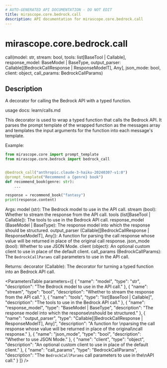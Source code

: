 ```yaml
---
# AUTO-GENERATED API DOCUMENTATION - DO NOT EDIT
title: mirascope.core.bedrock.call
description: API documentation for mirascope.core.bedrock.call
---
```


# mirascope.core.bedrock.call

<ApiType type="Alias" />

<ApiSignature>
call(model: str, stream: bool, tools: list[BaseTool | Callable], response_model: BaseModel | BaseType, output_parser: Callable[[BedrockCallResponse | ResponseModelT], Any], json_mode: bool, client: object, call_params: BedrockCallParams)
</ApiSignature>

## Description

A decorator for calling the Bedrock API with a typed function.

usage docs: learn/calls.md

This decorator is used to wrap a typed function that calls the Bedrock API. It parses
the prompt template of the wrapped function as the messages array and templates the input
arguments for the function into each message's template.

Example:

```python
from mirascope.core import prompt_template
from mirascope.core.bedrock import bedrock_call


@bedrock_call("anthropic.claude-3-haiku-20240307-v1:0")
@prompt_template("Recommend a {genre} book")
def recommend_book(genre: str):
    ...

response = recommend_book("fantasy")
print(response.content)
```

Args:
    model (str): The Bedrock model to use in the API call.
    stream (bool): Whether to stream the response from the API call.
    tools (list[BaseTool | Callable]): The tools to use in the Bedrock API call.
    response_model (BaseModel | BaseType): The response model into which the response
        should be structured.
    output_parser (Callable[[BedrockCallResponse | ResponseModelT], Any]): A function for 
        parsing the call response whose value will be returned in place of the original
        call response.
    json_mode (bool): Whether to use JSON Mode.
    client (object): An optional custom client to use in place of the default client.
    call_params (BedrockCallParams): The `BedrockCallParams` call parameters to use in the
        API call.

Returns:
    decorator (Callable): The decorator for turning a typed function into an Bedrock API
        call.

<ParametersTable
  parameters={[
  {
    "name": "model",
    "type": "str",
    "description": "The Bedrock model to use in the API call."
  },
  {
    "name": "stream",
    "type": "bool",
    "description": "Whether to stream the response from the API call."
  },
  {
    "name": "tools",
    "type": "list[BaseTool | Callable]",
    "description": "The tools to use in the Bedrock API call."
  },
  {
    "name": "response_model",
    "type": "BaseModel | BaseType",
    "description": "The response model into which the response\nshould be structured."
  },
  {
    "name": "output_parser",
    "type": "Callable[[BedrockCallResponse | ResponseModelT], Any]",
    "description": "A function for \nparsing the call response whose value will be returned in place of the original\ncall response."
  },
  {
    "name": "json_mode",
    "type": "bool",
    "description": "Whether to use JSON Mode."
  },
  {
    "name": "client",
    "type": "object",
    "description": "An optional custom client to use in place of the default client."
  },
  {
    "name": "call_params",
    "type": "BedrockCallParams",
    "description": "The `BedrockCallParams` call parameters to use in the\nAPI call."
  }
]}
/>

<ReturnType
  type="Callable"
  description="The decorator for turning a typed function into an Bedrock API\ncall."
/>


